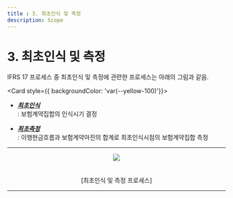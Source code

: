 ```yaml
---
title : 3. 최초인식 및 측정
description: Scope
---
```



# 3. 최초인식 및 측정

IFRS 17 프로세스 중 최초인식 및 측정에 관련한 프로세스는 아래의 그림과 같음.

<Card  style={{ backgroundColor: 'var(--yellow-100)'}}>
* [_**최초인식**_](/ifrs/03/3-1#)\
  : 보험계약집합의 인식시기 결정 &#x20;
  
* [_**최초측정**_](ifrs/03/3-2#)\
  : 이행현금흐름과 보험계약마진의 합계로 최초인식시점의 보험계약집합 측정&#x20;
</Card>

---

<center><Image src="/ifrs/pic3-1.png" width={700} /></center>
<br></br>
<center> [최초인식 및 측정 프로세스] </center>

---

